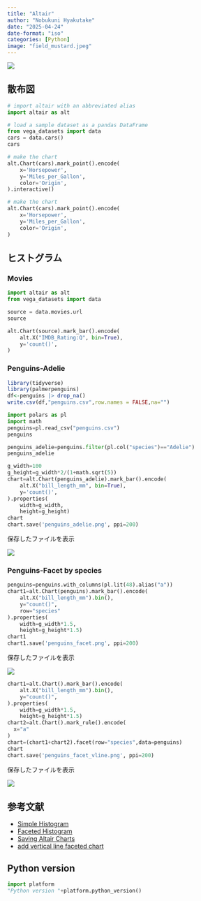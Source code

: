 ```yaml
---
title: "Altair"
author: "Nobukuni Hyakutake"
date: "2025-04-24"
date-format: "iso"
categories: [Python]
image: "field_mustard.jpeg"
---
```


![](field_mustard.jpeg)

## 散布図

```python
# import altair with an abbreviated alias
import altair as alt

# load a sample dataset as a pandas DataFrame
from vega_datasets import data
cars = data.cars()
cars
```


```python
# make the chart
alt.Chart(cars).mark_point().encode(
    x='Horsepower',
    y='Miles_per_Gallon',
    color='Origin',
).interactive()
```

```python
# make the chart
alt.Chart(cars).mark_point().encode(
    x='Horsepower',
    y='Miles_per_Gallon',
    color='Origin',
)
```

## ヒストグラム

### Movies

```python
import altair as alt
from vega_datasets import data

source = data.movies.url
source
```


```python
alt.Chart(source).mark_bar().encode(
    alt.X("IMDB_Rating:Q", bin=True),
    y='count()',
)
```

### Penguins-Adelie

```r
library(tidyverse)
library(palmerpenguins)
df<-penguins |> drop_na()
write.csv(df,"penguins.csv",row.names = FALSE,na="")
```

```python
import polars as pl
import math
penguins=pl.read_csv("penguins.csv")
penguins
```
```python
penguins_adelie=penguins.filter(pl.col("species")=="Adelie")
penguins_adelie
```
```python
g_width=100
g_height=g_width*2/(1+math.sqrt(5))
chart=alt.Chart(penguins_adelie).mark_bar().encode(
    alt.X("bill_length_mm", bin=True),
    y='count()',
).properties(
    width=g_width,
    height=g_height)
chart
chart.save('penguins_adelie.png', ppi=200)
```

保存したファイルを表示

![](penguins_adelie.png)

### Penguins-Facet by species

```python
penguins=penguins.with_columns(pl.lit(48).alias("a"))
chart1=alt.Chart(penguins).mark_bar().encode(
    alt.X("bill_length_mm").bin(),
    y="count()",
    row="species"
).properties(
    width=g_width*1.5,
    height=g_height*1.5)
chart1
chart1.save('penguins_facet.png', ppi=200)
```

保存したファイルを表示

![](penguins_facet.png)

```python
chart1=alt.Chart().mark_bar().encode(
    alt.X("bill_length_mm").bin(),
    y="count()",
).properties(
    width=g_width*1.5,
    height=g_height*1.5)
chart2=alt.Chart().mark_rule().encode(
  x="a"
)
chart=(chart1+chart2).facet(row="species",data=penguins)
chart
chart.save('penguins_facet_vline.png', ppi=200)
```

保存したファイルを表示

![](penguins_facet_vline.png)

## 参考文献

- [Simple Histogram](https://altair-viz.github.io/gallery/simple_histogram.html)
- [Faceted Histogram](https://altair-viz.github.io/gallery/distributions_faceted_histogram.html)
- [Saving Altair Charts](https://altair-viz.github.io/user_guide/saving_charts.html)
- [add vertical line faceted chart](https://github.com/vega/altair/issues/1124#issuecomment-417712132)

## Python version

```python
import platform
"Python version "+platform.python_version()
```
